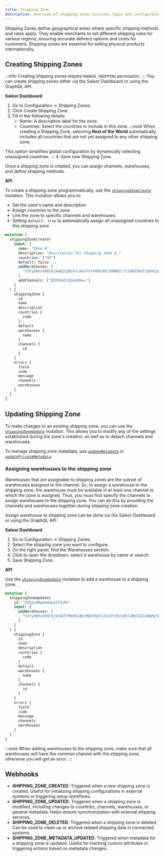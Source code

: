 ```yaml
---
title: Shipping Zone
description: Overview of shipping zones business logic and configuration in Saleor.
---
```


Shipping Zones define geographical areas where specific shipping methods and rates apply. 
They enable merchants to set different shipping rules for various regions,
ensuring accurate delivery options and costs for customers. 
Shipping zones are essential for selling physical products internationally.

## Creating Shipping Zones
:::info
Creating shipping zones require `MANAGE_SHIPPING` permission. 
:::
You can create shipping zones either via the Saleor Dashboard or using the GraphQL API.

**Saleor Dashboard**
1. Go to Configuration → Shipping Zones.
2. Click Create Shipping Zone.
3. Fill in the following details:
    - Name: A descriptive label for the zone.
    - Countries: Select the countries to include in this zone.
:::note
When creating a Shipping Zone, selecting **Rest of the World** 
automatically includes all countries that are not yet assigned to any other shipping zone.

This option simplifies global configuration by dynamically selecting unassigned countries.
:::
4. Save new Shipping Zone.

Once a shipping zone is created, you can assign channels, warehouses, and define shipping methods.

**API**

To create a shipping zone programmatically, use the [`shippingZoneCreate`](/api-reference/shipping/mutations/shipping-zone-create.mdx)
mutation. This mutation allows you to:
- Set the zone's name and description
- Assign countries to the zone
- Link the zone to specific channels and warehouses 
- Setting `default: true` to automatically assign all unassigned countries to this shipping zone

```graphql {2-12}
mutation {
  shippingZoneCreate(
    input: {
      name: "Zone A"
      description: "Description for shipping zone A."
      countries: ["US"]
      default: false
      addWarehouses: [
        "V2FyZWhvdXNlOjA4N2I2MzhlLWIxYzYtNDk5Mi1hMWQ1LTZiOWI5N2FjODU1Zg=="
      ]
      addChannels: ["Q2hhbm5lbDoxMA=="]
    }
  ) {
    shippingZone {
      id
      name
      description
      countries {
        code
      }
      default
      warehouses {
        name
      }
      channels {
        id
      }
    }
    errors {
      field
      code
      message
      channels
      warehouses
    }
  }
}
```

## Updating Shipping Zone
To make changes to an existing shipping zone, you can use the [`shippingZoneUpdate`](api-reference/shipping/mutations/shipping-zone-update.mdx) 
mutation. This allows you to modify any of the settings established during the zone's creation, as well as to detach channels and warehouses.

To manage shipping zone metadata, use [`updateMetadata`](/api-reference/miscellaneous/mutations/update-metadata.mdx) 
or [`updatePrivateMetadata`](/api-reference/miscellaneous/mutations/update-private-metadata). 

### Assigning warehouses to the shipping zone

Warehouses that are assignable to shipping zones are the subset of warehouses assigned to the channel.
So, to assign a warehouse to the shipping zone, the warehouse must be available in at least one channel to which the zone is assigned.
Thus, you must first specify the channels to assign warehouses to the shipping zone. You can do this by providing the channels and warehouses together during shipping zone creation.


Assign warehouse to shipping zone can be done via the Saleor Dashboard or using the GraphQL API.

**Saleor Dashboard**
1. Go to Configuration → Shipping Zones.
2. Select the shipping zone you want to configure.
3. On the right panel, find the Warehouses section.
4. Click to open the dropdown, select a warehouse by name or search.
5. Save Shipping Zone.

**API**

Use the [`shippingZoneUpdate`](/api-reference/shipping/mutations/shipping-zone-update) 
mutation to add a warehouse to a shipping zone.
```graphql {2-8}
mutation {
  shippingZoneUpdate(
    id: "U2hpcHBpbmdab25lOjM="
    input: {
      addWarehouses: [
        "V2FyZWhvdXNlOjNiN2FlMmVhLWEzMDQtNGFiZS1hY2QzLWVlZWU3ZDIxNmMyYw=="
      ]
    }
  ) {
    shippingZone {
      id
      name
      description
      countries {
        code
      }
      default
      warehouses {
        name
      }
      channels {
        id
      }
    }
    errors {
      field
      code
      message
      channels
      warehouses
    }
  }
}
```

:::note
When adding warehouses to the shipping zone, make sure that all warehouses will have
the common channel with the shipping zone, otherwise you will get an error.
:::


## Webhooks
- **SHIPPING_ZONE_CREATED**: Triggered when a new shipping zone is created. Useful for initializing shipping configurations in external systems or triggering setup workflows.
- **SHIPPING_ZONE_UPDATED**: Triggered when a shipping zone is modified, including changes to countries, channels, warehouses, or general metadata. Helps ensure synchronization with external shipping services.
- **SHIPPING_ZONE_DELETED**: Triggered when a shipping zone is deleted. Can be used to clean up or archive related shipping data in connected systems.
- **SHIPPING_ZONE_METADATA_UPDATED**: Triggered when metadata for a shipping zone is updated. Useful for tracking custom attributes or triggering actions based on metadata changes.
